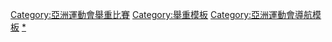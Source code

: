 {{Navbox
|name = 亞洲運動會舉重比賽
|title = [[亞洲運動會舉重比賽]]
|listclass = hlist

|imageleft = [[Image:Weightlifting pictogram.svg|50px]]
|liststyle = padding-right:50px
|list1= 
* [[1951年亞洲運動會舉重比賽|1951]]
* [[1954年亞洲運動會舉重比賽|1954]]
* [[1958年亞洲運動會舉重比賽|1958]]
* <span style="color:#A0A0A0;">1962</span>
* [[1966年亞洲運動會舉重比賽|1966]]
* [[1970年亞洲運動會舉重比賽|1970]]
* [[1974年亞洲運動會舉重比賽|1974]]
* [[1978年亞洲運動會舉重比賽|1978]]
* [[1982年亞洲運動會舉重比賽|1982]]
* [[1986年亞洲運動會舉重比賽|1986]]
* [[1990年亞洲運動會舉重比賽|1990]]
* [[1994年亞洲運動會舉重比賽|1994]]
* [[1998年亞洲運動會舉重比賽|1998]]
* [[2002年亞洲運動會舉重比賽|2002]]
* [[2006年亞洲運動會舉重比賽|2006]]
* [[2010年亞洲運動會舉重比賽|2010]]
* [[2014年亞洲運動會舉重比賽|2014]]
* [[2018年亞洲運動會舉重比賽|2018]]
|below = [[举重亚运会纪录列表|亚运会纪录]]
}}<includeonly>[[Category:亞洲運動會舉重比賽]]</includeonly><noinclude>
[[Category:舉重模板]]
[[Category:亞洲運動會導航模板]]
[[Category:亞洲運動會舉重比賽|*]]
</noinclude>